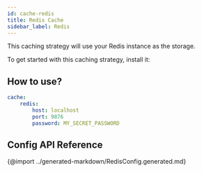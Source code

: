 ```yaml
---
id: cache-redis
title: Redis Cache
sidebar_label: Redis
---
```


This caching strategy will use your Redis instance as the storage.

To get started with this caching strategy, install it:

<PackageInstall packages="@graphql-mesh/cache-redis" />

## How to use?

```yml
cache:
    redis:
        host: localhost
        port: 9876
        password: MY_SECRET_PASSWORD
```

## Config API Reference

{@import ../generated-markdown/RedisConfig.generated.md}
